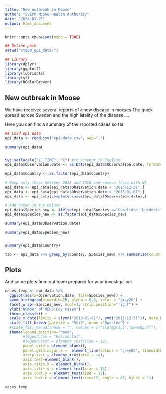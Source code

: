```yaml
---
title: "New outbreak in Moose"
author: "SVEPM Moose Health Authority"
date: "2024-01-25"
output: html_document
---
```

  
```r
knitr::opts_chunk$set(echo = TRUE)

## Define path
setwd("step0_epi_data/")

## Library
library(dplyr)
library(ggplot2)
library(lubridate)
library(sf)
library(RColorBrewer)
```

## New outbreak in Moose

We have received several reports of a new disease in mooses The quick spread across Sweden and the high letality of the disease ....

Here you can find a summary of the reported cases so far:

```r

## Load epi data
epi_data <- read.csv("epi-data.csv", sep=";")

summary(epi_data)


Sys.setlocale("LC_TIME", "C") #to convert in English
epi_data$Observation.date <- as.Date(epi_data$Observation.date, format="%d/%m/%Y")

epi_data$Country <- as.factor(epi_data$Country)

# Keep only those between 2013 and 2015 and remove those with NA
epi_data <- epi_data[epi_data$Observation.date < "2015-12-31",]
epi_data <- epi_data[epi_data$Observation.date > "2013-01-01",]
epi_data <- epi_data[complete.cases(epi_data$Observation.date),]

# Add human in the column
epi_data$Species_new <- ifelse(epi_data$Species =="Camelidae (Unidentified)", "Camel", "Human")
epi_data$Species_new <- as.factor(epi_data$Species_new)

summary(epi_data$Observation.date)

summary(epi_data$Species_new)


summary(epi_data$Country)

tab <- epi_data %>% group_by(Country, Species_new) %>% summarize(count = n())


```


## Plots

And some plots from out team prepared for your investigation:
  
```r

cases_temp <- epi_data %>%  
  ggplot(aes(x=Observation.date, fill=Species_new)) +
  geom_histogram(binwidth=20, alpha = 0.8, color = "gray20") +
  facet_wrap(~Species_new, ncol=1, strip.position="right") +
  ylab("Number of MERS-CoV cases") +
  theme_classic() +
  scale_x_date(limits = c(ymd("2013-01-01"), ymd("2015-12-31")), date_breaks = "1 month", date_labels = "%b %y", expand = c(0,0)) +
  scale_fill_brewer(palette = "Set2", name ="Species") +
  #scale_fill_manual(name = "", values = c("slategray1","peachpuff"), labels = c("Domestic" = "Poultry farm", "Wild" = "Wild bird")) +
  theme(legend.position="none",
        #legend.box = "horizontal",
        #legend.text = element_text(size = 12),
        panel.grid = element_blank(),
        panel.grid.major.x =  element_line(colour = "grey80", linewidth = 0.2, linetype = 2),
        strip.text = element_text(size = 12),
        axis.text=element_blank(),
        axis.title.x = element_blank(),
        axis.title.y = element_text(size = 12),
        axis.text.y = element_text(size = 12),
        axis.text.x = element_text(size=12, angle = 45, hjust = 1)) 

cases_temp
```

